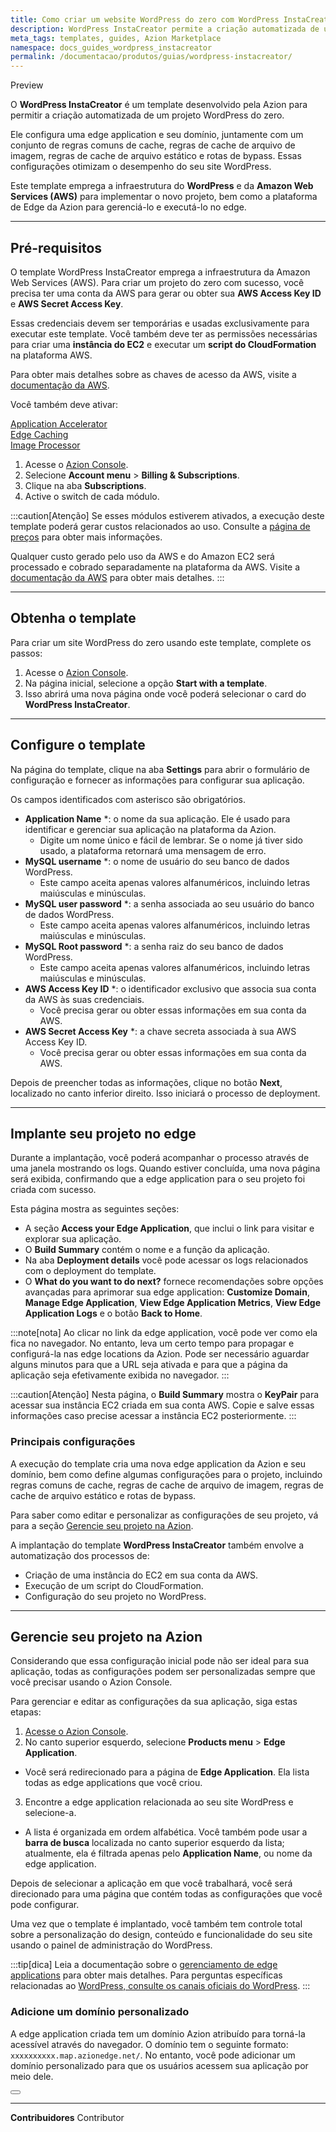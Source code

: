 ```yaml
---
title: Como criar um website WordPress do zero com WordPress InstaCreator
description: WordPress InstaCreator permite a criação automatizada de um projeto WordPress do zero.
meta_tags: templates, guides, Azion Marketplace
namespace: docs_guides_wordpress_instacreator
permalink: /documentacao/produtos/guias/wordpress-instacreator/
---
```



<Badge variant="accent">
Preview
</Badge>

O **WordPress InstaCreator** é um template desenvolvido pela Azion para permitir a criação automatizada de um projeto WordPress do zero.

Ele configura uma edge application e seu domínio, juntamente com um conjunto de regras comuns de cache, regras de cache de arquivo de imagem, regras de cache de arquivo estático e rotas de bypass. Essas configurações otimizam o desempenho do seu site WordPress.

Este template emprega a infraestrutura do **WordPress** e da **Amazon Web Services (AWS)** para implementar o novo projeto, bem como a plataforma de Edge da Azion para gerenciá-lo e executá-lo no edge.

---

## Pré-requisitos

O template WordPress InstaCreator emprega a infraestrutura da Amazon Web Services (AWS). Para criar um projeto do zero com sucesso, você precisa ter uma conta da AWS para gerar ou obter sua **AWS Access Key ID** e **AWS Secret Access Key**.

Essas credenciais devem ser temporárias e usadas exclusivamente para executar este template. Você também deve ter as permissões necessárias para criar uma **instância do EC2** e executar um **script do CloudFormation** na plataforma AWS.

Para obter mais detalhes sobre as chaves de acesso da AWS, visite a [documentação da AWS](https://docs.aws.amazon.com/powershell/latest/userguide/pstools-appendix-sign-up.html).

Você também deve ativar:

<Badge>[Application Accelerator](https://www.azion.com/pt-br/documentacao/produtos/edge-application/application-accelerator/)</Badge>
<br />
<Badge>[Edge Caching](https:/www.azion.com//pt-br/documentacao/produtos/edge-application/edge-caching/)</Badge>
<br />
<Badge>[Image Processor](https:/www.azion.com/pt-br/documentacao/produtos/edge-application/image-processor/)</Badge>

1. Acesse o [Azion Console](/en/documentation/products/guides/how-to-access-rtm/).
2. Selecione **Account menu** > **Billing & Subscriptions**.
3. Clique na aba **Subscriptions**.
4. Active o switch de cada módulo.

:::caution[Atenção]
Se esses módulos estiverem ativados, a execução deste template poderá gerar custos relacionados ao uso. Consulte a [página de preços](https://www.azion.com/pt-br/precos/) para obter mais informações.

Qualquer custo gerado pelo uso da AWS e do Amazon EC2 será processado e cobrado separadamente na plataforma da AWS. Visite a [documentação da AWS](https://aws.amazon.com/ec2/pricing/) para obter mais detalhes.
:::

---

## Obtenha o template

Para criar um site WordPress do zero usando este template, complete os passos:

1. Acesse o [Azion Console](/pt-br/documentacao/produtos/guias/como-acessar-o-rtm/).
2. Na página inicial, selecione a opção **Start with a template**.
3. Isso abrirá uma nova página onde você poderá selecionar o card do **WordPress InstaCreator**.

---

## Configure o template

Na página do template, clique na aba **Settings** para abrir o formulário de configuração e fornecer as informações para configurar sua aplicação.

Os campos identificados com asterisco são obrigatórios.

- **Application Name** *: o nome da sua aplicação. Ele é usado para identificar e gerenciar sua aplicação na plataforma da Azion.
   - Digite um nome único e fácil de lembrar. Se o nome já tiver sido usado, a plataforma retornará uma mensagem de erro.
- **MySQL username** *: o nome de usuário do seu banco de dados WordPress.
  - Este campo aceita apenas valores alfanuméricos, incluindo letras maiúsculas e minúsculas.
- **MySQL user password** *: a senha associada ao seu usuário do banco de dados WordPress.
  - Este campo aceita apenas valores alfanuméricos, incluindo letras maiúsculas e minúsculas.
- **MySQL Root password** *: a senha raiz do seu banco de dados WordPress.
  - Este campo aceita apenas valores alfanuméricos, incluindo letras maiúsculas e minúsculas.
- **AWS Access Key ID** *: o identificador exclusivo que associa sua conta da AWS às suas credenciais.
   - Você precisa gerar ou obter essas informações em sua conta da AWS.
- **AWS Secret Access Key** *: a chave secreta associada à sua AWS Access Key ID.
   - Você precisa gerar ou obter essas informações em sua conta da AWS.

Depois de preencher todas as informações, clique no botão **Next**, localizado no canto inferior direito. Isso iniciará o processo de deployment.

---

## Implante seu projeto no edge

Durante a implantação, você poderá acompanhar o processo através de uma janela mostrando os logs. Quando estiver concluída, uma nova página será exibida, confirmando que a edge application para o seu projeto foi criada com sucesso.

Esta página mostra as seguintes seções:

- A seção **Access your Edge Application**, que inclui o link para visitar e explorar sua aplicação.
- O **Build Summary** contém o nome e a função da aplicação.
- Na aba **Deployment details** você pode acessar os logs relacionados com o deployment do template.
- O ⁠**What do you want to do next?** fornece recomendações sobre opções avançadas para aprimorar sua edge application: **Customize Domain**, **Manage Edge Application**, **View Edge Application Metrics**, **View Edge Application Logs** e o botão **Back to Home**.

:::note[nota]
Ao clicar no link da edge application, você pode ver como ela fica no navegador. No entanto, leva um certo tempo para propagar e configurá-la nas edge locations da Azion. Pode ser necessário aguardar alguns minutos para que a URL seja ativada e para que a página da aplicação seja efetivamente exibida no navegador.
:::

:::caution[Atenção]
Nesta página, o **Build Summary** mostra o **KeyPair** para acessar sua instância EC2 criada em sua conta AWS. Copie e salve essas informações caso precise acessar a instância EC2 posteriormente.
:::

### Principais configurações

A execução do template cria uma nova edge application da Azion e seu domínio, bem como define algumas configurações para o projeto, incluindo regras comuns de cache, regras de cache de arquivo de imagem, regras de cache de arquivo estático e rotas de bypass.

Para saber como editar e personalizar as configurações de seu projeto, vá para a seção [Gerencie seu projeto na Azion](#gerencie-seu-projeto-na-azion).

A implantação do template **WordPress InstaCreator** também envolve a automatização dos processos de:

- Criação de uma instância do EC2 em sua conta da AWS.
- Execução de um script do CloudFormation.
- Configuração do seu projeto no WordPress.

---

## Gerencie seu projeto na Azion

Considerando que essa configuração inicial pode não ser ideal para sua aplicação, todas as configurações podem ser personalizadas sempre que você precisar usando o Azion Console.

Para gerenciar e editar as configurações da sua aplicação, siga estas etapas:

1. [Acesse o Azion Console](https://console.azion.com/).
2. No canto superior esquerdo, selecione **Products menu** > **Edge Application**.
- Você será redirecionado para a página de **Edge Application**. Ela lista todas as edge applications que você criou.
3. Encontre a edge application relacionada ao seu site WordPress e selecione-a.
- A lista é organizada em ordem alfabética. Você também pode usar a **barra de busca** localizada no canto superior esquerdo da lista; atualmente, ela é filtrada apenas pelo **Application Name**, ou nome da edge application.

Depois de selecionar a aplicação em que você trabalhará, você será direcionado para uma página que contém todas as configurações que você pode configurar.

Uma vez que o template é implantado, você também tem controle total sobre a personalização do design, conteúdo e funcionalidade do seu site usando o painel de administração do WordPress.

:::tip[dica]
Leia a documentação sobre o [gerenciamento de edge applications](/pt-br/documentacao/produtos/edge-application/primeiros-passos/) para obter mais detalhes. Para perguntas específicas relacionadas ao [WordPress, consulte os canais oficiais do WordPress](https://wordpress.com/).
:::

### Adicione um domínio personalizado

A edge application criada tem um domínio Azion atribuído para torná-la acessível através do navegador. O domínio tem o seguinte formato: `xxxxxxxxxx.map.azionedge.net/`. No entanto, você pode adicionar um domínio personalizado para que os usuários acessem sua aplicação por meio dele.


<Button href="/pt-br/documentacao/produtos/edge-application/domains/" text="Leia a documentação de domínios" variant="secondary">

</Button>



---


**Contribuidores** <ContributorList>Contributor</ContributorList>
